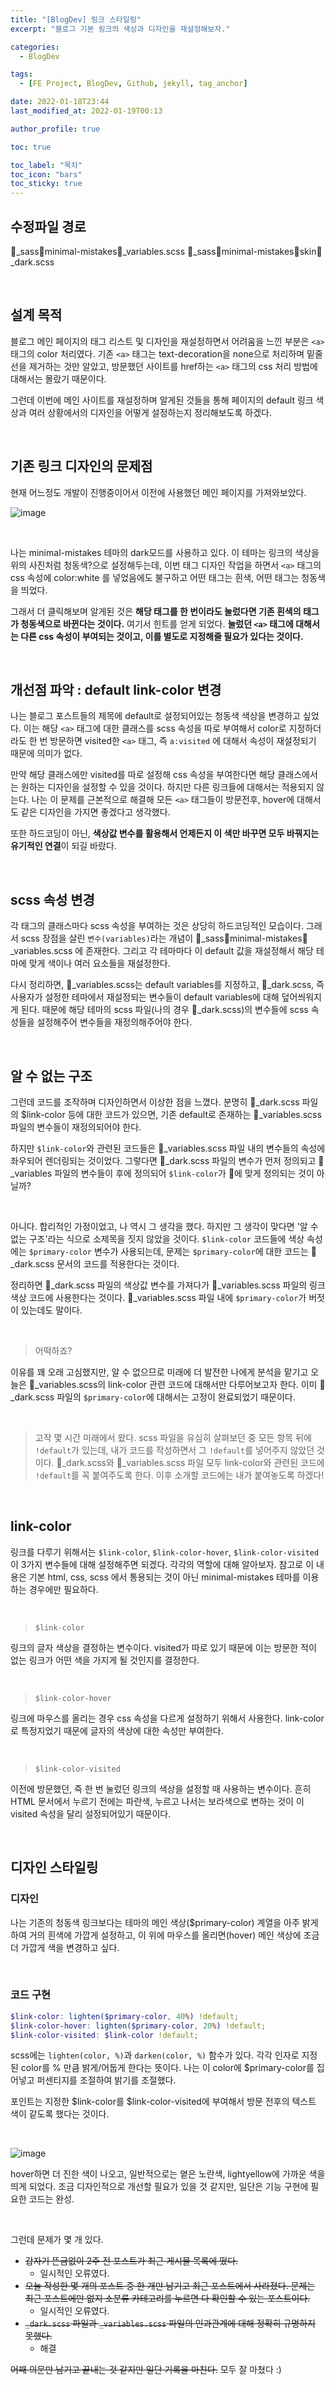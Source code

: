 ```yaml
---
title: "[BlogDev] 링크 스타일링"
excerpt: "블로그 기본 링크의 색상과 디자인을 재설정해보자."

categories:
  - BlogDev

tags:
  - [FE Project, BlogDev, Github, jekyll, tag_anchor]

date: 2022-01-18T23:44
last_modified_at: 2022-01-19T00:13

author_profile: true

toc: true

toc_label: "목차"
toc_icon: "bars"
toc_sticky: true
---
```



## 수정파일 경로

📁_sass📁minimal-mistakes📃_variables.scss
📁_sass📁minimal-mistakes📁skin📃_dark.scss

<br />

## 설계 목적

블로그 메인 페이지의 태그 리스트 및 디자인을 재설정하면서 어려움을 느낀 부분은 `<a>` 태그의 color 처리였다. 기존 `<a>` 태그는 text-decoration을 none으로 처리하며 밑줄선을 제거하는 것만 알았고, 방문했던 사이트를 href하는 `<a>` 태그의 css 처리 방법에 대해서는 몰랐기 때문이다.

그런데 이번에 메인 사이트를 재설정하며 알게된 것들을 통해 페이지의 default 링크 색상과 여러 상황에서의 디자인을 어떻게 설정하는지 정리해보도록 하겠다.

<br />

## 기존 링크 디자인의 문제점

현재 어느정도 개발이 진행중이어서 이전에 사용했던 메인 페이지를 가져와보았다.

![image](https://user-images.githubusercontent.com/86189596/149799325-7e341693-b6fd-4574-bbff-7e141e0c201c.png)

<br />

나는 minimal-mistakes 테마의 dark모드를 사용하고 있다. 이 테마는 링크의 색상을 위의 사진처럼 청동색?으로 설정해두는데, 이번 태그 디자인 작업을 하면서 `<a>` 태그의 css 속성에 color:white 를 넣었음에도 불구하고 어떤 태그는 흰색, 어떤 태그는 청동색을 띄었다.

그래서 더 클릭해보며 알게된 것은 **해당 태그를 한 번이라도 눌렀다면 기존 흰색의 태그가 청동색으로 바뀐다는 것이다.** 여기서 힌트를 얻게 되었다. **눌렀던 `<a>` 태그에 대해서는 다른 css 속성이 부여되는 것이고, 이를 별도로 지정해줄 필요가 있다는 것이다.**

<br />

## 개선점 파악 : default link-color 변경

나는 블로그 포스트들의 제목에 default로 설정되어있는 청동색 색상을 변경하고 싶었다. 이는 해당 `<a>` 태그에 대한 클래스를 scss 속성을 따로 부여해서 color로 지정하더라도 한 번 방문하면 visited한 `<a>` 태그, 즉 `a:visited` 에 대해서 속성이 재설정되기 때문에 의미가 없다.

만약 해당 클래스에만 visited를 따로 설정해 css 속성을 부여한다면 해당 클래스에서는 원하는 디자인을 설정할 수 있을 것이다. 하지만 다른 링크들에 대해서는 적용되지 않는다. 나는 이 문제를 근본적으로 해결해 모든 `<a>` 태그들이 방문전후, hover에 대해서도 같은 디자인을 가지면 좋겠다고 생각했다.

또한 하드코딩이 아닌, **색상값 변수를 활용해서 언제든지 이 색만 바꾸면 모두 바꿔지는 유기적인 연결**이 되길 바랐다.

<br />

## scss 속성 변경

각 태그의 클래스마다 scss 속성을 부여하는 것은 상당히 하드코딩적인 모습이다. 그래서 scss 장점을 살린 `변수(variables)`라는 개념이 📁_sass📁minimal-mistakes📃_variables.scss 에 존재한다. 그리고 각 테마마다 이 default 값을 재설정해서 해당 테마에 맞게 색이나 여러 요소들을 재설정한다.

다시 정리하면, 📃_variables.scss는 default variables를 지정하고, 📃_dark.scss, 즉 사용자가 설정한 테마에서 재설정되는 변수들이 default variables에 대해 덮어씌워지게 된다. 때문에 해당 테마의 scss 파일(나의 경우 📃_dark.scss)의 변수들에 scss 속성들을 설정해주어 변수들을 재정의해주어야 한다.

<br />

## 알 수 없는 구조

그런데 코드를 조작하며 디자인하면서 이상한 점을 느꼈다. 분명히 📃_dark.scss 파일의 $link-color 등에 대한 코드가 있으면, 기존 default로 존재하는 📃_variables.scss 파일의 변수들이 재정의되어야 한다.

하지만 `$link-color`와 관련된 코드들은 📃_variables.scss 파일 내의 변수들의 속성에 좌우되어 렌더링되는 것이었다. 그렇다면 📃_dark.scss 파일의 변수가 먼저 정의되고 📃_variables 파일의 변수들이 후에 정의되어 `$link-color`가 📃에 맞게 정의되는 것이 아닐까?

<br />

아니다. 합리적인 가정이었고, 나 역시 그 생각을 했다. 하지만 그 생각이 맞다면 '알 수 없는 구조'라는 식으로 소제목을 짓지 않았을 것이다. `$link-color` 코드들에 색상 속성에는 `$primary-color` 변수가 사용되는데, 문제는 `$primary-color`에 대한 코드는 📃_dark.scss 문서의 코드를 적용한다는 것이다.

정리하면 📃_dark.scss 파일의 색상값 변수를 가져다가 📃_variables.scss 파일의 링크 색상 코드에 사용한다는 것이다. 📃_variables.scss 파일 내에 `$primary-color`가 버젓이 있는데도 말이다.

<br />

> 어떡하죠?

이유를 꽤 오래 고심했지만, 알 수 없으므로 미래에 더 발전한 나에게 분석을 맡기고 오늘은 📃_variables.scss의 link-color 관련 코드에 대해서만 다루어보고자 한다. 이미 📃_dark.scss 파일의 `$primary-color`에 대해서는 고정이 완료되었기 때문이다.

<br />

> 고작 몇 시간 미래에서 왔다. scss 파일을 유심히 살펴보던 중 모든 항목 뒤에 `!default`가 있는데, 내가 코드를 작성하면서 그 `!default`를 넣어주지 않았던 것이다. 📃_dark.scss와 📃_variables.scss 파일 모두 link-color와 관련된 코드에 `!default`를 꼭 붙여주도록 한다. 이후 소개할 코드에는 내가 붙여놓도록 하겠다!

<br />

## link-color

링크를 다루기 위해서는 `$link-color`, `$link-color-hover`, `$link-color-visited` 이 3가지 변수들에 대해 설정해주면 되겠다. 각각의 역할에 대해 알아보자. 참고로 이 내용은 기본 html, css, scss 에서 통용되는 것이 아닌 minimal-mistakes 테마를 이용하는 경우에만 필요하다.

<br />

> `$link-color`

링크의 글자 색상을 결정하는 변수이다. visited가 따로 있기 때문에 이는 방문한 적이 없는 링크가 어떤 색을 가지게 될 것인지를 결정한다.

<br />

> `$link-color-hover`

링크에 마우스를 올리는 경우 css 속성을 다르게 설정하기 위해서 사용한다. link-color로 특정지었기 때문에 글자의 색상에 대한 속성만 부여한다.

<br />

> `$link-color-visited`

이전에 방문했던, 즉 한 번 눌렀던 링크의 색상을 설정할 때 사용하는 변수이다. 흔히 HTML 문서에서 누르기 전에는 파란색, 누르고 나서는 보라색으로 변하는 것이 이 visited 속성을 달리 설정되어있기 때문이다.

<br />

## 디자인 스타일링

### 디자인

나는 기존의 청동색 링크보다는 테마의 메인 색상($primary-color) 계열을 아주 밝게 하여 거의 흰색에 가깝게 설정하고, 이 위에 마우스를 올리면(hover) 메인 색상에 조금 더 가깝게 색을 변경하고 싶다.

<br />

### 코드 구현

```scss
$link-color: lighten($primary-color, 40%) !default;
$link-color-hover: lighten($primary-color, 20%) !default;
$link-color-visited: $link-color !default;
```

scss에는 `lighten(color, %)`과 `darken(color, %)` 함수가 있다. 각각 인자로 지정된 color를 % 만큼 밝게/어둡게 한다는 뜻이다. 나는 이 color에 $primary-color를 집어넣고 퍼센티지를 조절하여 밝기를 조절했다.

포인트는 지정한 $link-color를 $link-color-visited에 부여해서 방문 전후의 텍스트 색이 같도록 했다는 것이다.

<br />

![image](https://user-images.githubusercontent.com/86189596/149957486-4a3d5d41-ebf8-4b31-907e-5a92fd124ba8.png)

hover하면 더 진한 색이 나오고, 일반적으로는 옅은 노란색, lightyellow에 가까운 색을 띄게 되었다. 조금 디자인적으로 개선할 필요가 있을 것 같지만, 일단은 기능 구현에 필요한 코드는 완성.

<br />

그런데 문제가 몇 개 있다.

- ~~갑자기 뜬금없이 2주 전 포스트가 최근 게시물 목록에 떴다.~~
  - 일시적인 오류였다.
- ~~오늘 작성한 몇 개의 포스트 중 한 개만 남기고 최근 포스트에서 사라졌다. 문제는 최근 포스트에만 없지 소분류 카테고리를 누르면 다 확인할 수 있는 포스트이다.~~
  - 일시적인 오류였다.
- ~~`_dark.scss` 파일과 `_variables.scss` 파일의 인과관계에 대해 정확히 규명하지 못했다.~~
  - 해결

~~어째 의문만 남기고 끝내는 것 같지만 일단 기록을 마친다.~~
모두 잘 마쳤다 :)
